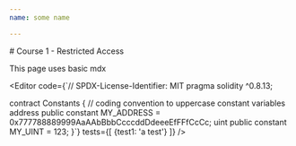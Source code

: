 ```yaml
---
name: some name

---
```




<ProtectedRoute>

<Instructions>
# Course 1 - Restricted Access

This page uses basic mdx
</Instructions>

<Editor 
code={`// SPDX-License-Identifier: MIT
pragma solidity ^0.8.13;

contract Constants {
   // coding convention to uppercase constant variables
   address public constant MY_ADDRESS = 0x777788889999AaAAbBbbCcccddDdeeeEfFFfCcCc;
   uint public constant MY_UINT = 123;
}`} 
tests={[
    {test1: 'a test'}
]}
/>

</ProtectedRoute>